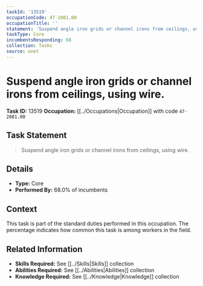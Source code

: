 ```yaml
---
taskId: '13519'
occupationCode: 47-2081.00
occupationTitle: ''
statement: 'Suspend angle iron grids or channel irons from ceilings, using wire.'
taskType: Core
incumbentsResponding: 68
collection: Tasks
source: onet
---
```

# Suspend angle iron grids or channel irons from ceilings, using wire.

**Task ID:** 13519
**Occupation:** [[../Occupations|Occupation]] with code `47-2081.00`

## Task Statement

> Suspend angle iron grids or channel irons from ceilings, using wire.

## Details

- **Type:** Core
- **Performed By:** 68.0% of incumbents

## Context

This task is part of the standard duties performed in this occupation. The percentage indicates how common this task is among workers in the field.

## Related Information

- **Skills Required:** See [[../Skills|Skills]] collection
- **Abilities Required:** See [[../Abilities|Abilities]] collection
- **Knowledge Required:** See [[../Knowledge|Knowledge]] collection
